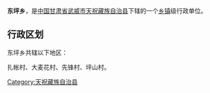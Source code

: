 {{中国乡级行政区
| 行政区全称 = 东坪乡
| 景观照片文件名 =
| 景观照片描述 =
| 汉语拼音 =
| 通用拼音 =
| 注音符號 =
| 其它标音类型1 =
| 其它标音1 =
| 其它标音类型2 =
| 其它标音2 =
| 其它语言类型1 =
| 其它语言地名1 =
| 其它语言类型2 =
| 其它语言地名2 =
| 上级行政区 = [[甘肃省|甘肃省]][[武威市|武威市]][[天祝藏族自治县|天祝藏族自治县]]
| 行政区类别 = [[乡|乡]]
| 行政区划代码 =
| 地理坐标 =
| 总面积 =
| 户籍人口 =
| 户籍人口年份 =
| 常住人口 =
| 常住人口年份 =
| 人口密度 =
| 行政区划 =
| 官方网站 =
| 政府驻地 =
| 邮政编码 =
| 毗邻行政区 =
| 位置图文件名 =
| 位置图描述 =
}}
'''东坪乡'''，是[[中华人民共和国|中国]][[甘肃省|甘肃省]][[武威市|武威市]][[天祝藏族自治县|天祝藏族自治县]]下辖的一个[[乡镇|乡镇]]级行政单位。

== 行政区划 ==
东坪乡共辖以下地区：

扎帐村、大麦花村、先锋村、坪山村。

{{甘肃小作品}}
{{天祝藏族自治县行政区划}}

[[Category:天祝藏族自治县|Category:天祝藏族自治县]]